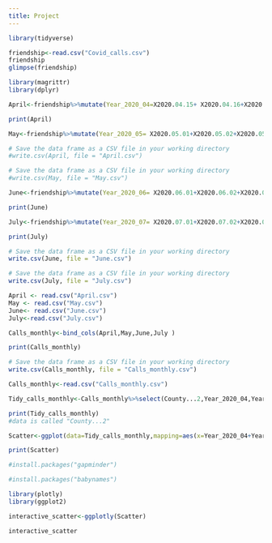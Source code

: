 ---
title: Project
---


```{r,echo=FALSE,eval=TRUE}
library(tidyverse)
```


```{r, echo=FALSE,eval=FALSE}
friendship<-read.csv("Covid_calls.csv")
friendship
glimpse(friendship)
```

```{r,echo=FALSE,eval=TRUE}
library(magrittr)
library(dplyr)

```

```{r,echo=FALSE,eval=FALSE}
April<-friendship%>%mutate(Year_2020_04=X2020.04.15+ X2020.04.16+X2020.04.17+X2020.04.17+X2020.04.18+X2020.04.19+X2020.04.20+X2020.04.21+X2020.04.22+X2020.04.23+X2020.04.24+X2020.04.25+X2020.04.26+X2020.04.27+X2020.04.28+X2020.04.29+X2020.04.30)%>%select(County,Year_2020_04)

print(April)
```

```{r, echo=FALSE,eval=FALSE}
May<-friendship%>%mutate(Year_2020_05= X2020.05.01+X2020.05.02+X2020.05.03+X2020.05.04+X2020.05.05+X2020.05.06+X2020.05.07+X2020.05.08+X2020.05.09+X2020.05.10+X2020.05.11+X2020.05.12+X2020.05.13+X2020.05.14+X2020.05.15+X2020.05.16+X2020.05.17+X2020.05.18+X2020.05.19+X2020.05.20+X2020.05.21+X2020.05.22+X2020.05.23+X2020.05.24+X2020.05.25+X2020.05.26+X2020.05.27+X2020.05.28+X2020.05.29+X2020.05.30+X2020.05.31)%>%select(County,Year_2020_05)
```

```{r,echo=FALSE}
# Save the data frame as a CSV file in your working directory
#write.csv(April, file = "April.csv")
```

```{r,echo=FALSE}
# Save the data frame as a CSV file in your working directory
#write.csv(May, file = "May.csv")
```

```{r,echo=FALSE,eval=FALSE}
June<-friendship%>%mutate(Year_2020_06= X2020.06.01+X2020.06.02+X2020.06.03+X2020.06.07+X2020.06.08+X2020.06.09+X2020.06.10+X2020.06.11+X2020.06.12+X2020.06.13+X2020.06.14+X2020.06.15+X2020.06.16+X2020.06.17+X2020.06.18+X2020.06.19+X2020.06.20+X2020.06.21+X2020.06.22+X2020.06.23+X2020.06.24+X2020.06.25+X2020.06.26+X2020.06.27+X2020.06.28+X2020.06.29+X2020.06.30)%>%select(County,Year_2020_06)

print(June)

```

```{r,echo=FALSE,eval=FALSE}
July<-friendship%>%mutate(Year_2020_07= X2020.07.01+X2020.07.02+X2020.07.03+X2020.07.04+X2020.07.05+X2020.07.06+X2020.07.07+X2020.07.07+X2020.07.09+X2020.07.10+X2020.07.11+X2020.07.12+X2020.07.13+X2020.07.14+X2020.07.15+X2020.07.16+X2020.07.17+X2020.07.18+X2020.07.19+X2020.07.20+X2020.07.20+X2020.07.21+X2020.07.22+X2020.07.23+X2020.07.24+X2020.07.25+X2020.07.26+X2020.07.27+X2020.07.28+X2020.07.29)%>%select(County,Year_2020_07)

print(July)
```

```{r,echo=FALSE,eval=FALSE}
# Save the data frame as a CSV file in your working directory
write.csv(June, file = "June.csv")

# Save the data frame as a CSV file in your working directory
write.csv(July, file = "July.csv")

```

```{r,echo=FALSE}
April <- read.csv("April.csv")
May <- read.csv("May.csv")
June<- read.csv("June.csv")
July<-read.csv("July.csv")
```

```{r,echo=FALSE,eval=FALSE}

Calls_monthly<-bind_cols(April,May,June,July )

print(Calls_monthly)
```

```{r,echo=FALSE,eval=FALSE}
# Save the data frame as a CSV file in your working directory
write.csv(Calls_monthly, file = "Calls_monthly.csv")
```

```{r,echo=FALSE}
Calls_monthly<-read.csv("Calls_monthly.csv")

Tidy_calls_monthly<-Calls_monthly%>%select(County...2,Year_2020_04,Year_2020_05,Year_2020_06,Year_2020_07)

print(Tidy_calls_monthly)
#data is called "County...2"

```


```{r,echo=FALSE,eval=TRUE}
Scatter<-ggplot(data=Tidy_calls_monthly,mapping=aes(x=Year_2020_04+Year_2020_05+Year_2020_06+Year_2020_07,y=County...2,colour=County...2))+geom_point()+labs(title ="Number of Friendship Calls overtime",subtitle = "per County in California during 2020" ,x="April 2020 to July 2020",y="Number of calls",colour="County",caption = "source:Data World,California Health and Human Services(CHHS) ")+scale_color_viridis_d()

print(Scatter)
```

```{r,echo=FALSE}
#install.packages("gapminder")
```

```{r,echo=FALSE}
#install.packages("babynames")
```

```{r,echo=FALSE,eval=TRUE}
library(plotly)
library(ggplot2)
```


```{r,echo=FALSE,eval=TRUE}
interactive_scatter<-ggplotly(Scatter)

interactive_scatter

```


